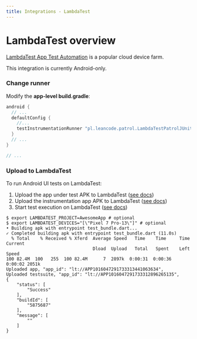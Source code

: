 ```yaml
---
title: Integrations - LambdaTest
---
```


# LambdaTest overview

[LambdaTest App Test Automation] is a popular cloud device farm.

<Warning>This integration is currently Android-only.</Warning>

### Change runner

Modify the **app-level build.gradle**:

```groovy title="android/app/build.gradle"
android {
  // ...
  defaultConfig {
    //...
    testInstrumentationRunner "pl.leancode.patrol.LambdaTestPatrolJUnitRunner"
  }
  // ...
}

// ...
```

### Upload to LambdaTest

To run Android UI tests on LambdaTest:

1. Upload the app under test APK to LambdaTest ([see docs][LT_app_docs])
2. Upload the instrumentation app APK to LambdaTest ([see docs][LT_test_docs])
3. Start test execution on LambdaTest ([see docs][LT_execute_docs])

```
$ export LAMBDATEST_PROJECT=AwesomeApp # optional
$ export LAMBDATEST_DEVICES="[\"Pixel 7 Pro-13\"]" # optional
• Building apk with entrypoint test_bundle.dart...
✓ Completed building apk with entrypoint test_bundle.dart (11.0s)
  % Total    % Received % Xferd  Average Speed   Time    Time     Time  Current
                                 Dload  Upload   Total   Spent    Left  Speed
100 82.4M  100   255  100 82.4M      7  2897k  0:00:31  0:00:36  0:00:02 2051k
Uploaded app, "app_id": "lt://APP1016047291733313441063634",
Uploaded testsuite, "app_id": "lt://APP1016047291733312896265135",
{
    "status": [
        "Success"
    ],
    "buildId": [
        "5875687"
    ],
    "message": [
        ""
    ]
}
```

[LT_app_docs]: https://www.lambdatest.com/support/docs/getting-started-with-flutter-dart-android-automation/#step-2-upload-your-application
[LT_test_docs]: https://www.lambdatest.com/support/docs/getting-started-with-flutter-dart-android-automation/#step-3-uploading-test-suite
[LT_execute_docs]: https://www.lambdatest.com/support/docs/getting-started-with-flutter-dart-android-automation/#step-4-executing-the-test
[LambdaTest App Test Automation]: https://www.lambdatest.com/app-test-automation
